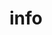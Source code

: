 # info


<ul className="grid grid-cols-1 md:grid-cols-2 lg:grid-cols-3 xl:grid-cols-4 gap-4 -ml-6">

<ReferenceCard
    title="about"
    description="This command will provide users with a comprehensive overview of OpenBB Bot and links to our social media pages."
    url="/bot/reference/discord/info/about"
/>
<ReferenceCard
    title="serverid"
    description="This command allows the user to retrieve the Server ID of discord room. The Server ID is a unique identifier..."
    url="/bot/reference/discord/info/serverid"
/>
<ReferenceCard
    title="stats"
    description="This command allows the user to retrieve the current number of servers the bot is in."
    url="/bot/reference/discord/info/stats"
/>
<ReferenceCard
    title="support"
    description="This command allows the user to send a support ticket directly to our team."
    url="/bot/reference/discord/info/support"
/>
</ul>
